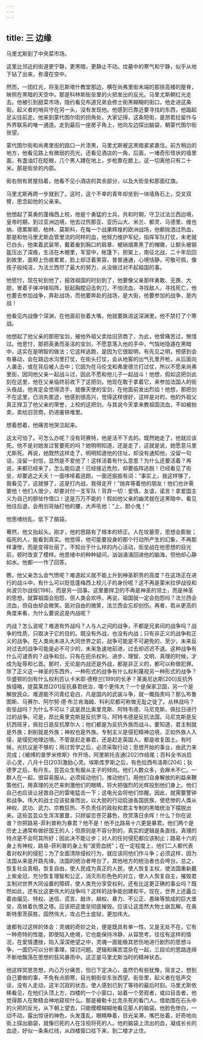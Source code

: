 ```yaml
---
---
---
```

title: 三 边缘
---




马里尤斯到了中央菜市场。

这里比邻近的街道更宁静，更黑暗，更静止不动。坟墓中的寒气和宁静，似乎从地下钻了出来，弥漫在空中。

然而，一团红光，将圣厄斯塔什教堂那边，横在尚弗里街末端的那排高楼的屋脊，映照在黑暗的天空中。那是科林斯街垒里的火把发出的反光。马里尤斯朝红光走去。他被引到甜菜市场，隐约看见布道兄弟会修士街黑糊糊的街口。他走进这条街。起义者的哨兵守在另一头，没有发现他。他感到已靠近要寻找的东西，他踮起足尖往前走。他来到蒙代图尔街的拐角处，大家记得，这条短街，是昂若拉留作与外界联系的唯一通道。走到最后一座房子角上，他向左边探出脑袋，朝蒙代图尔街张望。

蒙代图尔街和尚弗里街的路口一片漆黑，马里尤斯被这黑暗紧紧裹住。前方稍远的地方，他看见路上有微弱的亮光，还看见酒店的一角，后面，一堵奇形怪状的墙里面，有盏油灯在眨眼，几个男人蹲在地上，步枪靠在膝上。这一切离他只有二十米。那是街垒的内部。

街右侧有房屋挡着，他看不见小酒店的其余部分，以及大街垒和那面红旗。

马里尤斯再跨一步就到了。这时，这个不幸的青年却坐到一块墙角石上，交叉双臂，思念起他的父亲来。

他想起了英勇的蓬梅西上校，他是个勇猛的士兵，共和时期，守卫过法兰西边境，皇帝时期，到过亚洲边境，他去过热那亚、亚历山大、米兰、都灵、马德里、维也纳、德累斯顿、柏林、莫斯科，在每一个战果辉煌的欧洲战场，他都抛洒过热血，那是和他马里尤斯血管里流的同样的血，他努力维护军纪，指挥军队打仗，未老就已白头，他束着武装带，戴着垂到胸口的肩章、被硝烟熏黑了的帽徽，让额头被钢盔压出了深痕，生活在木棚里，军营中，帐篷下，担架上，南征北战，二十年后回到故里，面颊上伤痕累累，脸上却泛着笑容，普普通通，心境恬静，可敬可佩，像孩子般纯洁，为法兰西尽了最大的努力，从没做过对不起祖国的事。

他思忖，现在轮到他了，报效祖国的时刻到了，他要像父亲那样勇敢、无畏、大胆，冒着子弹冲锋陷阵，挺起胸膛迎击刺刀，不怕流血，寻找敌人，寻找死亡，他也要去参加战争，奔赴战场，而他要奔赴的战场，是大街，他要参加的战争，是内战！

他看见内战像个深渊，在他面前张着大嘴，他就要跌进这深渊里。他不禁打了个寒战。

他想起了他父亲的那把宝剑，被他外祖父卖给旧货商了，为此，他曾痛苦过，惋惜过。他思忖，那把英勇而圣洁的宝剑，不愿意落入他的手中，气恼地隐遁在黑暗中，这实在是明智的做法；它这样逃跑，是因为它很聪明，有先见之明，预感到会有暴动，会在路边水沟里打仗，在街头打仗，会从地窖的出气孔里开枪，从后面向人袭击，或在背后被人击中；它因为在马伦戈和弗里德兰打过仗，所以不愿来尚弗里街，因同他父亲一起战斗过，因此不愿和他儿子一起战斗！他想，假如这把剑此刻在这里，他在父亲临终前收下了这把剑，他现在敢于拿着它，来参加法国人的街头夜战，他肯定会觉得烫手，就像天使的宝剑，在他面前发出烈焰！他想，那把剑不在这里，已消失匿迹，他感到很高兴，觉得这样很好，这样是对的，他的外祖父真正捍卫了他父亲的荣誉，上校的这把剑，与其说今天拿来教祖国流血，不如被拍卖，卖给旧货商，扔进废铁堆里。

想着想着，他痛苦地哭泣起来。

这太可怕了。可怎么办呢？没有珂赛特，他是活不下去的。既然她走了，他就应该死。他不是对她发过誓要死的吗？她明明知道，还是走了，这就是说，她愿意马里尤斯死。再说，她既然这样走了，明明知道他的住址，却没有通知他，没留一句话，没留一封信，显然是不爱他了！这样活着有什么意思？为什么还要活着？再说，来都已经来了，怎么能后退！已经接近危险，却要临阵逃脱！已经看见了街垒，却要逃之夭夭！一面哆嗦着逃跑，一面还振振有词：“事实上，我这样够了，我看见了，这就够了，这是打内战，我得走开！”抛弃等着他的朋友！他们也许需要他！他们人很少，却要对付一支军队！背弃一切：爱情，友谊，诺言！拿爱国主义为自己的胆怯作借口！这是万万不能的！假如他父亲的幽灵就在这黑暗中，看见他往后退，会用剑背抽打他的腰，大声吼他：“上，胆小鬼！”

他思绪纷乱，低下了脑袋。

蓦然，他又抬起头。刚才，他的思路有了根本的矫正。人在坟墓旁，思想会膨胀；临死的人，能看到真实。他觉得，他可能要投身的那个行动所产生的幻象，不再那样凄惨，而是变得壮丽了。不知出于什么样的内心活动，街垒战在他思想的目光前，顿时改变了模样。他思绪中的种种疑问，汹汹涌涌回进他的脑海，但他却心静如水。他都一一作了回答。

瞧，他父亲怎么会气愤呢？难道起义就不能上升到神圣职责的高度？在这场正在进行的战斗中，有什么可以贬低蓬梅西上校儿子的身份呢？这不再是蒙米拉伊战役和尚波贝尔战役[198]，而是另一回事。这里要捍卫的不再是神圣的领土，而是神圣的思想。就算祖国会抱怨，但人类会欢呼。再说，祖国就一定会抱怨吗？法兰西会流血，但自由却会微笑。面对自由的微笑，法兰西会忘却创伤。再者，若从更高的角度来看，为什么要说这是内战呢？

内战？怎么说呢？难道有外战吗？人与人之间的战争，不都是兄弟间的战争吗？战争的性质，只取决于它的目的。既没有外战，也没有内战；只有非正义的战争和正义的战争。在人类尚未进入大同世界之前，战争可能是不可避免的，至少，未来反对过去的战争可能是必不可少的，未来急速地前进，过去却迟迟不退。这种战争有什么可谴责的？战争和剑，只有在扼杀权利、进步、理智、文明、真理的时候，才成为耻辱和匕首。那时，无论是内战还是外战，都是非正义的，都可以称做犯罪。除了正义这一神圣的东西外，一种形式的战争有什么权利蔑视另一种形式的战争？华盛顿的剑有什么权利否认卡米耶·德穆兰[199]的长矛？莱奥尼达斯[200]反抗外族侵略，提莫莱昂[201]反抗暴君统治，哪个更伟大？一个是保家卫国，另一个是解放民众。难道能不问青红皂白，凡是国内的武装斗争，就一概指责吗？那么布鲁图斯、马赛尔、阿尔努·德·布兰肯海姆、科利尼都可称做无耻之徒了。丛林战吗？街垒战吗？为什么不可以？这是昂比奥里克斯、阿特韦德、马尼克斯、佩拉日进行过的战争。可是，昂比奥里克斯是反抗罗马，阿特韦德是反抗法国，马尼克斯是反抗西班牙，佩拉日是反抗摩尔人；他们都是为反抗外族而战斗。要知道，君主制就是外族；剥削就是外族；神权也是外族。专制主义是侵犯精神边境，正如外族人入侵，是侵犯地理边境。不管是赶走暴君，还是赶走英国人，都是收复国土。有时候，光抗议是不够的；用过哲学之后，必须采取行动；思想开始的事业，由武力来完成；《被缚的普罗米修斯》作开场，阿里斯托吉通[202]作结尾；百科全书派启示心灵，八月十日[203]激励心灵。埃斯库罗斯之后，有色拉西布洛斯[204]；狄德罗之后，有丹东。芸芸众生有服从主子的倾向。他们人数众多，会麻木不仁。一群人在一起，很容易服从。必须摇动他们，推动他们，用他们自身解放的利益来鞭策他们，用真理的光芒来刺激他们的眼睛，将大把强烈的光辉投到他们身上。他们自己也应该让拯救自己的雷电猛击一下；这电光会将他们惊醒。因此，就需要警钟和战争。伟大的战士应该挺身而出，以大胆的行动启迪各国民族，使悲惨的人类从神权、武功、武力、宗教狂热、不负责任的政权和君主专制的黑暗统治下摆脱出来。这些芸芸众生浑浑噩噩，只顾留恋苍茫暮色，欣赏落日余晖！什么？你在说谁？你把路易-菲利普称为暴君？他不是！他不比路易十六更是暴君。他们两个是历史上通常称做好国王的人；但原则是不容分割的，真实的逻辑是条直线，真理的特点是不会阿其所好；因此决不能让步；对人的任何侵犯都应该制止；路易十六的身上有神权，路易-菲利普的身上有“波旁血统”；在一定程度上，他们二人都代表着对权利的侵犯；为了全面清除侵权行为，就应该同他们作斗争；必须这样，因为法国从来是开路先锋。法国的统治者垮台了，其他地方的统治者也会垮台。总之，恢复社会真相，恢复自由，使人民成为真正的人民，使人恢复主权，使法国重新戴上紫金冠，充分恢复理智和公正，消灭形形色色的对立，使人人恢复自主，摧毁君主制对世界大同设置的障碍，使人类充分享受权利，还有比这更正确的事业吗？既然如此，还有比这更伟大的战争吗？这样的战争能创建和平。现在，世界上还矗立着由偏见、特权、迷信、谎言、敲诈、越权、暴力、不公正、愚昧等筑成的巨大堡垒，高耸着仇恨之塔。应该把这堡垒彻底摧毁。应该让这庞然大物土崩瓦解。在奥斯特里茨获胜，固然伟大，攻占巴士底狱，更加伟大。

谁都有过这样的体会：灵魂的奇妙之处，便是既具有单一性，又是无处不在，它有一种奇特的性能，即使陷入绝境，它也能保持冷静，从容思考。往往有这样的情况，在爱情遭挫，陷入深深绝望之中，灵魂一面能极其悲伤地进行剧烈的思想斗争，一面仍可以分析事理，探讨问题。逻辑和痛苦混杂在一起，三段论的思路连绵不断地飘荡在思想的狂风暴雨中。这正是马里尤斯当时的精神状态。

他这样冥思苦想，内心万分痛苦，但已下定决心，虽然仍有些犹豫，简言之，想到自己要做的事，不免有点胆寒，目光朝街垒东张西望。街垒里，起义者在低声交谈，没有人走动，这半沉寂的状态，使人感到已到了等待的最后时刻。马里尤斯依稀看见，在他们头顶上方，四楼的一个小窗口，站着一个旁观者，或曰目击者，他觉得那人在聚精会神地窥视什么。那是被勒卡比克杀死的看门人。借助围在石头中的火把的反光，从下朝上望去，只能模模糊糊地看见那人的脑袋。他脸色惨白，一动不动，露出惊讶的神色，头发蓬乱，眼睛睁着，目光呆滞，嘴巴张着，好奇地向街上探出脑袋，就像已死的人在注视将死的人。他的脑袋上流出的血，凝成长长的血迹，好似一条条红线，从四楼窗口挂下来，到二楼才止住。